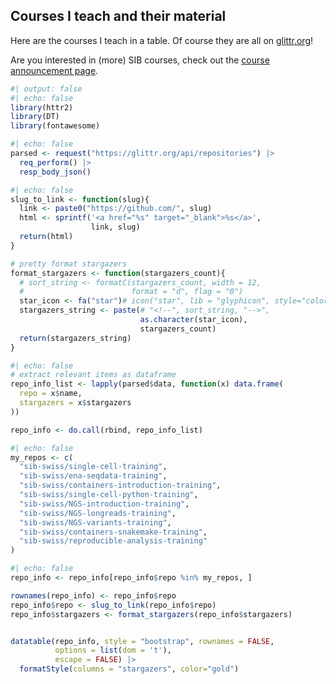 
## Courses I teach and their material

Here are the courses I teach in a table. Of course they are all on [glittr.org](https://glittr.org)!

Are you interested in (more) SIB courses, check out the [course announcement page](https://www.sib.swiss/training/upcoming-training-courses).

```r
#| output: false
#| echo: false
library(httr2)
library(DT)
library(fontawesome)
```

```r
#| echo: false
parsed <- request("https://glittr.org/api/repositories") |>
  req_perform() |>
  resp_body_json()
```

```r
#| echo: false
slug_to_link <- function(slug){
  link <- paste0("https://github.com/", slug)
  html <- sprintf('<a href="%s" target="_blank">%s</a>',
                  link, slug)
  return(html)
}

# pretty format stargazers
format_stargazers <- function(stargazers_count){
  # sort_string <- formatC(stargazers_count, width = 12,
  #                        format = "d", flag = "0")
  star_icon <- fa("star")# icon("star", lib = "glyphicon", style="color:#f1c40f")
  stargazers_string <- paste(# "<!--", sort_string, "-->",
                             as.character(star_icon),
                             stargazers_count)
  return(stargazers_string)
}
```


```r
#| echo: false
# extract relevant items as dataframe
repo_info_list <- lapply(parsed$data, function(x) data.frame(
  repo = x$name,
  stargazers = x$stargazers
))

repo_info <- do.call(rbind, repo_info_list)
```

```r
#| echo: false
my_repos <- c(
  "sib-swiss/single-cell-training",
  "sib-swiss/ena-seqdata-training",
  "sib-swiss/containers-introduction-training",
  "sib-swiss/single-cell-python-training",
  "sib-swiss/NGS-introduction-training",
  "sib-swiss/NGS-longreads-training",
  "sib-swiss/NGS-variants-training",
  "sib-swiss/containers-snakemake-training",
  "sib-swiss/reproducible-analysis-training"
)
```

```r
#| echo: false
repo_info <- repo_info[repo_info$repo %in% my_repos, ]

rownames(repo_info) <- repo_info$repo
repo_info$repo <- slug_to_link(repo_info$repo)
repo_info$stargazers <- format_stargazers(repo_info$stargazers)


datatable(repo_info, style = "bootstrap", rownames = FALSE,
          options = list(dom = 't'),
          escape = FALSE) |>
  formatStyle(columns = "stargazers", color="gold")
```



